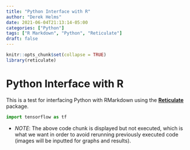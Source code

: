```yaml
---
title: "Python Interface with R"
author: "Derek Helms"
date: 2021-06-04T21:13:14-05:00
categories: ["Python"]
tags: ["R Markdown", "Python", "Reticulate"]
draft: false
---
```


```r
knitr::opts_chunk$set(collapse = TRUE)
library(reticulate)
```

# Python Interface with R

This is a test for interfacing Python with RMarkdown using the [**Reticulate**](https://rstudio.github.io/reticulate/) package.

```python
import tensorflow as tf
```

- *NOTE*: The above code chunk is displayed but not executed, which is what we want in order to avoid rerunning previously executed code (images will be inputted for graphs and results).
